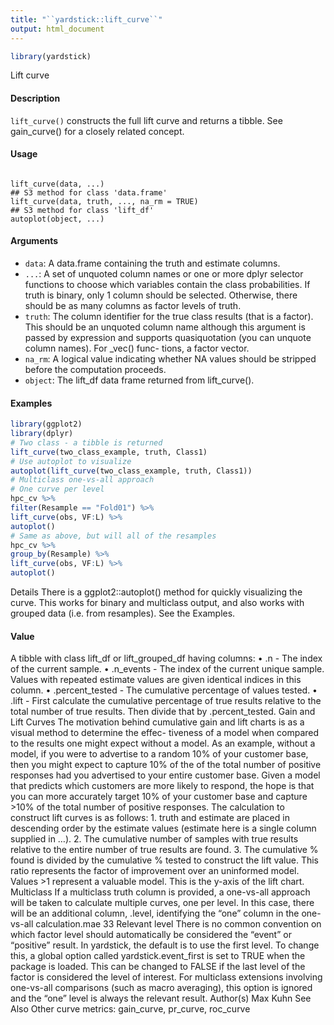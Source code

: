 ```yaml
---
title: "``yardstick::lift_curve``"
output: html_document
---
```


```r
library(yardstick)
```



Lift curve

#### Description

``lift_curve()`` constructs the full lift curve and returns a tibble. See gain_curve() for a closely related concept.

#### Usage
<pre><code>
lift_curve(data, ...)
## S3 method for class 'data.frame'
lift_curve(data, truth, ..., na_rm = TRUE)
## S3 method for class 'lift_df'
autoplot(object, ...)
</code></pre>

#### Arguments

* ``data``: A data.frame containing the truth and estimate columns.
* ``...``: A set of unquoted column names or one or more dplyr selector functions to choose which variables contain the class probabilities. If truth is binary, only 1 column should be selected. Otherwise, there should be as many columns as
factor levels of truth.
* ``truth``: The column identifier for the true class results (that is a factor). This should be an unquoted column name although this argument is passed by expression and supports quasiquotation (you can unquote column names). For _vec() func-
tions, a factor vector.
* ``na_rm``: A logical value indicating whether NA values should be stripped before the
computation proceeds.
* ``object``: The lift_df data frame returned from lift_curve().

#### Examples
```r
library(ggplot2)
library(dplyr)
# Two class - a tibble is returned
lift_curve(two_class_example, truth, Class1)
# Use autoplot to visualize
autoplot(lift_curve(two_class_example, truth, Class1))
# Multiclass one-vs-all approach
# One curve per level
hpc_cv %>%
filter(Resample == "Fold01") %>%
lift_curve(obs, VF:L) %>%
autoplot()
# Same as above, but will all of the resamples
hpc_cv %>%
group_by(Resample) %>%
lift_curve(obs, VF:L) %>%
autoplot()
```
Details
There is a ggplot2::autoplot() method for quickly visualizing the curve. This works for binary
and multiclass output, and also works with grouped data (i.e. from resamples). See the Examples.

#### Value
A tibble with class lift_df or lift_grouped_df having columns:
• .n - The index of the current sample.
• .n_events - The index of the current unique sample. Values with repeated estimate values
are given identical indices in this column.
• .percent_tested - The cumulative percentage of values tested.
• .lift - First calculate the cumulative percentage of true results relative to the total number of
true results. Then divide that by .percent_tested.
Gain and Lift Curves
The motivation behind cumulative gain and lift charts is as a visual method to determine the effec-
tiveness of a model when compared to the results one might expect without a model. As an example,
without a model, if you were to advertise to a random 10% of your customer base, then you might
expect to capture 10% of the of the total number of positive responses had you advertised to your
entire customer base. Given a model that predicts which customers are more likely to respond, the
hope is that you can more accurately target 10% of your customer base and capture >10% of the
total number of positive responses.
The calculation to construct lift curves is as follows:
1. truth and estimate are placed in descending order by the estimate values (estimate here
is a single column supplied in ...).
2. The cumulative number of samples with true results relative to the entire number of true results
are found.
3. The cumulative % found is divided by the cumulative % tested to construct the lift value. This
ratio represents the factor of improvement over an uninformed model. Values >1 represent a
valuable model. This is the y-axis of the lift chart.
Multiclass
If a multiclass truth column is provided, a one-vs-all approach will be taken to calculate multiple
curves, one per level. In this case, there will be an additional column, .level, identifying the "one"
column in the one-vs-all calculation.mae
33
Relevant level
There is no common convention on which factor level should automatically be considered the
"event" or "positive" result. In yardstick, the default is to use the first level. To change this, a
global option called yardstick.event_first is set to TRUE when the package is loaded. This can
be changed to FALSE if the last level of the factor is considered the level of interest. For multiclass
extensions involving one-vs-all comparisons (such as macro averaging), this option is ignored and
the "one" level is always the relevant result.
Author(s)
Max Kuhn
See Also
Other curve metrics: gain_curve, pr_curve, roc_curve
